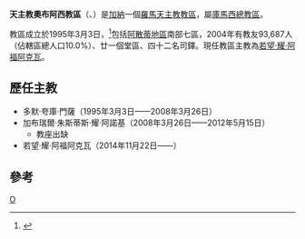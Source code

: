 {{Infobox Roman Catholic diocese
|Roman Catholic Diocese of = 天主教奧布阿西教區
|Latin name of diocese = Dioecesis Obuasiensis
|image =
|caption = 
|location = [[加納|加納]]
|territory = [[阿散蒂地區|阿散蒂地區]]南部
|population = 93,687
|rite = 拉丁禮
|patron = 
|province = 庫馬西
|established = 1995年
|cathedral = 聖多默主教座堂
|co-cathedral =
|leadership = 主教
|website =
|教宗 =
|metropolitan = 
|ordinary =若望·耀·阿福阿克瓦
|coadjutor bishop =
|auxiliary =
}}

'''天主教奧布阿西教區'''（{{lang-la|Dioecesis Obuasiensis}}、{{lang-en|Diocese of Obuasi}}）是[[加納|加納]]一個[[羅馬天主教|羅馬天主教]][[教區|教區]]，屬[[天主教庫馬西總教區|庫馬西總教區]]。

教區成立於1995年3月3日，<ref>{{Cite web |url=http://www.vatican.va/holy_father/john_paul_ii/apost_constitutions/documents/hf_jp-ii_apc_19950303_obuasiensis_lt.html |title=升為教區的宗座憲令 |access-date=2014-01-17 |archive-date=2014-05-17 |archive-url=https://web.archive.org/web/20140517001938/http://www.vatican.va/holy_father/john_paul_ii/apost_constitutions/documents/hf_jp-ii_apc_19950303_obuasiensis_lt.html |dead-url=no }}</ref>包括[[阿散蒂地區|阿散蒂地區]]南部七區，2004年有教友93,687人（佔轄區總人口10.0%）、廿一個堂區、四十二名司鐸。現任教區主教為[[若望·耀·阿福阿克瓦|若望·耀·阿福阿克瓦]]。

==歷任主教==
*多默·夸庫·門薩（1995年3月3日——2008年3月26日）
*加布瑞爾·朱斯蒂斯·耀·阿諾基（2008年3月26日——2012年5月15日）
**教座出缺
*若望·耀·阿福阿克瓦（2014年11月22日——）

==參考==
{{reflist}}

{{加納天主教教省}}
[[Category:加納天主教教區|O]]